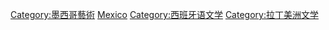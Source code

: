 [[Category:墨西哥藝術|Category:墨西哥藝術]]
[[Category:北美洲各国文学|Mexico]]
[[Category:西班牙语文学|Category:西班牙语文学]]
[[Category:拉丁美洲文学|Category:拉丁美洲文学]]